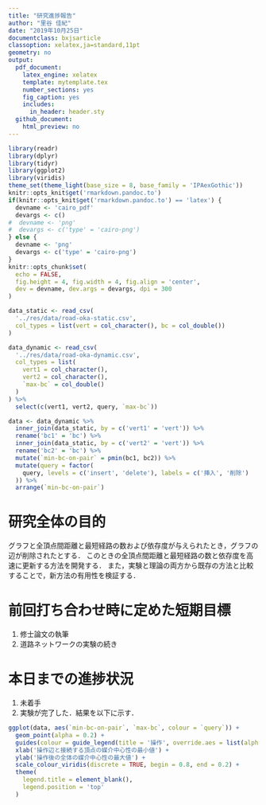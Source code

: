 ```yaml
---
title: "研究進捗報告"
author: "里谷 佳紀"
date: "2019年10月25日"
documentclass: bxjsarticle
classoption: xelatex,ja=standard,11pt
geometry: no
output:
  pdf_document:
    latex_engine: xelatex
    template: mytemplate.tex
    number_sections: yes
    fig_caption: yes
    includes:
      in_header: header.sty
  github_document:
    html_preview: no
---
```


```r
library(readr)
library(dplyr)
library(tidyr)
library(ggplot2)
library(viridis)
theme_set(theme_light(base_size = 8, base_family = 'IPAexGothic'))
knitr::opts_knit$get('rmarkdown.pandoc.to')
if(knitr::opts_knit$get('rmarkdown.pandoc.to') == 'latex') {
  devname <- 'cairo_pdf'
  devargs <- c()
#  devname <- 'png'
#  devargs <- c('type' = 'cairo-png')
} else {
  devname <- 'png'
  devargs <- c('type' = 'cairo-png')
}
knitr::opts_chunk$set(
  echo = FALSE,
  fig.height = 4, fig.width = 4, fig.align = 'center',
  dev = devname, dev.args = devargs, dpi = 300
)
```

```r
data_static <- read_csv(
  '../res/data/road-oka-static.csv',
  col_types = list(vert = col_character(), bc = col_double())
)

data_dynamic <- read_csv(
  '../res/data/road-oka-dynamic.csv',
  col_types = list(
    vert1 = col_character(),
    vert2 = col_character(),
    `max-bc` = col_double()
  )
) %>%
  select(c(vert1, vert2, query, `max-bc`))

data <- data_dynamic %>%
  inner_join(data_static, by = c('vert1' = 'vert')) %>%
  rename('bc1' = 'bc') %>%
  inner_join(data_static, by = c('vert2' = 'vert')) %>%
  rename('bc2' = 'bc') %>%
  mutate(`min-bc-on-pair` = pmin(bc1, bc2)) %>%
  mutate(query = factor(
    query, levels = c('insert', 'delete'), labels = c('挿入', '削除')
  )) %>%
  arrange(`min-bc-on-pair`)
```

# 研究全体の目的
グラフと全頂点間距離と最短経路の数および依存度が与えられたとき，グラフの辺が削除されたとする．
このときの全頂点間距離と最短経路の数と依存度を高速に更新する方法を開発する．
また，実験と理論の両方から既存の方法と比較することで，新方法の有用性を検証する．

# 前回打ち合わせ時に定めた短期目標
1. 修士論文の執筆
2. 道路ネットワークの実験の続き

# 本日までの進捗状況
1. 未着手
2. 実験が完了した．結果を以下に示す．

```r
ggplot(data, aes(`min-bc-on-pair`, `max-bc`, colour = `query`)) +
  geom_point(alpha = 0.2) +
  guides(colour = guide_legend(title = '操作', override.aes = list(alpha = 1))) +
  xlab('操作辺と接続する頂点の媒介中心性の最小値') +
  ylab('操作後の全体の媒介中心性の最大値') +
  scale_colour_viridis(discrete = TRUE, begin = 0.8, end = 0.2) +
  theme(
    legend.title = element_blank(),
    legend.position = 'top'
  )
```

